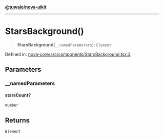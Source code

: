 [**@tuwaio/nova-uikit**](../../../README.md)

***

# StarsBackground()

> **StarsBackground**(`__namedParameters`): `Element`

Defined in: [nova-core/src/components/StarsBackground.tsx:3](https://github.com/TuwaIO/nova-uikit/blob/97a37bea904afcd7900be41cc78c4142fd6ca33d/packages/nova-core/src/components/StarsBackground.tsx#L3)

## Parameters

### \_\_namedParameters

#### starsCount?

`number`

## Returns

`Element`
